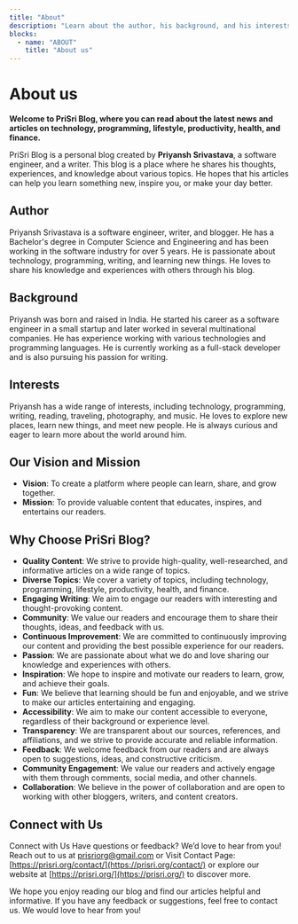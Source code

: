 ```yaml
---
title: "About"
description: "Learn about the author, his background, and his interests."
blocks:
  - name: "ABOUT"
    title: "About us"
---
```

# About us
**Welcome to PriSri Blog, where you can read about the latest news and articles on technology, programming, lifestyle, productivity, health, and finance.**

PriSri Blog is a personal blog created by **Priyansh Srivastava**, a software engineer, and a writer. This blog is a place where he shares his thoughts, experiences, and knowledge about various topics. He hopes that his articles can help you learn something new, inspire you, or make your day better.

## Author
Priyansh Srivastava is a software engineer, writer, and blogger. He has a Bachelor's degree in Computer Science and Engineering and has been working in the software industry for over 5 years. He is passionate about technology, programming, writing, and learning new things. He loves to share his knowledge and experiences with others through his blog.

## Background
Priyansh was born and raised in India. He started his career as a software engineer in a small startup and later worked in several multinational companies. He has experience working with various technologies and programming languages. He is currently working as a full-stack developer and is also pursuing his passion for writing.

## Interests
Priyansh has a wide range of interests, including technology, programming, writing, reading, traveling, photography, and music. He loves to explore new places, learn new things, and meet new people. He is always curious and eager to learn more about the world around him.

## Our Vision and Mission
- **Vision**: To create a platform where people can learn, share, and grow together.
- **Mission**: To provide valuable content that educates, inspires, and entertains our readers.

## Why Choose PriSri Blog?
- **Quality Content**: We strive to provide high-quality, well-researched, and informative articles on a wide range of topics.
- **Diverse Topics**: We cover a variety of topics, including technology, programming, lifestyle, productivity, health, and finance.
- **Engaging Writing**: We aim to engage our readers with interesting and thought-provoking content.
- **Community**: We value our readers and encourage them to share their thoughts, ideas, and feedback with us.
- **Continuous Improvement**: We are committed to continuously improving our content and providing the best possible experience for our readers.
- **Passion**: We are passionate about what we do and love sharing our knowledge and experiences with others.
- **Inspiration**: We hope to inspire and motivate our readers to learn, grow, and achieve their goals.
- **Fun**: We believe that learning should be fun and enjoyable, and we strive to make our articles entertaining and engaging.
- **Accessibility**: We aim to make our content accessible to everyone, regardless of their background or experience level.
- **Transparency**: We are transparent about our sources, references, and affiliations, and we strive to provide accurate and reliable information.
- **Feedback**: We welcome feedback from our readers and are always open to suggestions, ideas, and constructive criticism.
- **Community Engagement**: We value our readers and actively engage with them through comments, social media, and other channels.
- **Collaboration**: We believe in the power of collaboration and are open to working with other bloggers, writers, and content creators.

## Connect with Us
Connect with Us Have questions or feedback? We’d love to hear from you! Reach out to us at prisriorg@gmail.com or Visit Contact Page: [https://prisri.org/contact/](https://prisri.org/contact/) or explore our website at [https://prisri.org/](https://prisri.org/) to discover more.

We hope you enjoy reading our blog and find our articles helpful and informative. If you have any feedback or suggestions, feel free to contact us. We would love to hear from you!
